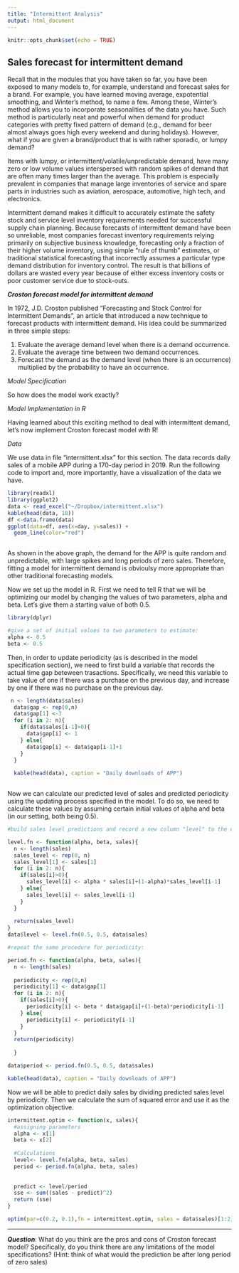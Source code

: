```yaml
---
title: "Intermittent Analysis"
output: html_document
---
```


```r
knitr::opts_chunk$set(echo = TRUE)
```





## Sales forecast for intermittent demand


Recall that in the modules that you have taken so far, you have been exposed to many models to, for example, understand and forecast sales for a brand. For example, you have learned moving average, expotential smoothing, and Winter's method, to name a few. Among these, Winter's method allows you to incorporate seasonalities of the data you have. Such method is particularly neat and powerful when demand for product categories with pretty fixed pattern of demand (e.g., demand for beer almost always goes high every weekend and during holidays). However, what if you are given a brand/product that is with rather sporadic, or lumpy demand? 

Items with lumpy, or intermittent/volatile/unpredictable demand, have many zero or low volume values interspersed with random spikes of demand that are often many times larger than the average.  This problem is especially prevalent in companies that manage large inventories of service and spare parts in industries such as aviation, aerospace, automotive, high tech, and electronics.

Intermittent demand makes it difficult to accurately estimate the safety stock and service level inventory requirements needed for successful supply chain planning. Because forecasts of intermittent demand have been so unreliable, most companies forecast inventory requirements relying primarily on subjective business knowledge, forecasting only a fraction of their higher volume inventory, using simple “rule of thumb” estimates, or traditional statistical forecasting that incorrectly assumes a particular type demand distribution for inventory control. The result is that billions of dollars are wasted every year because of either excess inventory costs or poor customer service due to stock-outs.


**_Croston forecast model for intermittent demand_**

In 1972, J.D. Croston published “Forecasting and Stock Control for Intermittent Demands”, an article that introduced a new technique to forecast products with intermittent demand. His idea could be summarized in three simple steps:

(1) Evaluate the average demand level when there is a demand occurrence.
(2) Evaluate the average time between two demand occurrences.
(3) Forecast the demand as the demand level (when there is an occurrence) multiplied by the probability to have an occurrence.



*Model Specification*

So how does the model work exactly?





*Model Implementation in R*

Having learned about this exciting  method to deal with intermittent demand, let's now implement Croston forecast model with R!


*Data*

We use data in file "intermittent.xlsx" for this section. The data records daily sales of a mobile APP during a 170-day period in 2019. Run the following code to import and, more importantly, have a visualization of the data we have. 
```r
library(readxl)
library(ggplot2)
data <- read_excel("~/Dropbox/intermittent.xlsx")
kable(head(data, 10))
df <-data.frame(data)
ggplot(data=df, aes(x=day, y=sales)) +
  geom_line(color="red")
  
```

As shown in the above graph, the demand for the APP is quite random and unpredictable, with large spikes and long periods of zero sales. Therefore, fitting a model for intermittent demand is obvioulsy more appropriate than other traditional forecasting models. 

Now we set up the model in R. First we need to tell R that we will be optimizing our model by changing the values of two parameters, alpha and beta. Let's give them a starting value of both 0.5.

```r

library(dplyr)

#give a set of initial values to two parameters to estimate:
alpha <- 0.5
beta <- 0.5

```

Then, in order to update periodicity (as is described in the model specification section), we need to first build a variable that records the actual time gap beteween trasactions. Specifically, we need this variable to take value of one if there was a purchase on the previous day, and increase by one if there was no purchase on the previous day.  

```r
 n <- length(data$sales)
  data$gap <- rep(0,n)
  data$gap[1] <-3
  for (i in 2: n){
    if(data$sales[i-1]>0){
      data$gap[i] <- 1
    } else{
      data$gap[i] <- data$gap[i-1]+1
    }
  }
  
  kable(head(data), caption = "Daily downloads of APP")
  
```


Now we can calculate our predicted level of sales and predicted periodicity using the updating process specified in the model. To do so, we need to calculate these values by assuming certain initial values of alpha and beta (in our setting, both being 0.5). 

```r
#build sales level predictions and record a new column "level" to the original data file

level.fn <- function(alpha, beta, sales){
  n <- length(sales)
  sales_level <- rep(0, n)
  sales_level[1] <- sales[1]
  for (i in 2: n){
    if(sales[i]>0){
      sales_level[i] <- alpha * sales[i]+(1-alpha)*sales_level[i-1] 
    } else{
      sales_level[i] <- sales_level[i-1]
    }
  }
  
  return(sales_level)
}
data$level <- level.fn(0.5, 0.5, data$sales)

#repeat the same procedure for periodicity:

period.fn <- function(alpha, beta, sales){
  n <- length(sales)
  
  periodicity <- rep(0,n)
  periodicity[1] <- data$gap[1]
  for (i in 2: n){
    if(sales[i]>0){
      periodicity[i] <- beta * data$gap[i]+(1-beta)*periodicity[i-1] 
    } else{
      periodicity[i] <- periodicity[i-1]
    }
  }
  return(periodicity)
  
  }

data$period <- period.fn(0.5, 0.5, data$sales)

kable(head(data), caption = "Daily downloads of APP")

```

Now we will be able to predict daily sales by dividing predicted sales level by periodicity. Then we calculate the sum of squared error and use it as the optimization objective. 

```r

intermittent.optim <- function(x, sales){
  #assigning parameters
  alpha <- x[1]
  beta <- x[2]
  
  #Calculations
  level<- level.fn(alpha, beta, sales)
  period <- period.fn(alpha, beta, sales)
  
  
  predict <- level/period
  sse <- sum((sales - predict)^2)
  return (sse)
}
```
 

```r
optim(par=c(0.2, 0.1),fn = intermittent.optim, sales = data$sales)[1:2]


```
---


**_Question_**: What do you think are the pros and cons of Croston forecast model? Specifically, do you think there are any limitations of the model specifications? (Hint: think of what would the prediction be after long period of zero sales)

